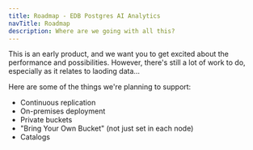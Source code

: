 ```yaml
---
title: Roadmap - EDB Postgres AI Analytics
navTitle: Roadmap
description: Where are we going with all this?
---
```


This is an early product, and we want you to get excited about the performance and possibilities. However, there's still a lot of work to do, especially as it relates to laoding data...

Here are some of the things we're planning to support:

* Continuous replication
* On-premises deployment
* Private buckets
* "Bring Your Own Bucket" (not just set in each node)
* Catalogs

